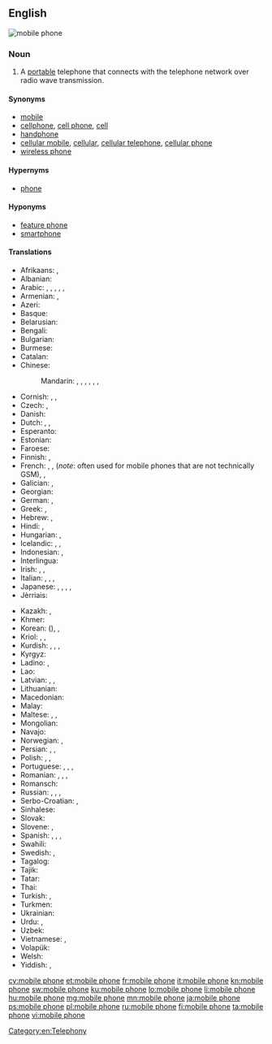 ==English==
[[Image:Several mobile phones.png|thumb|mobile phone]]
{{wikipedia}}

===Noun===
{{en-noun|head=[[mobile]] [[phone]]}}

# {{context|UK|Australian|NZ|lang=en}} A [[portable]] telephone that connects with the telephone network over radio wave transmission.

====Synonyms====
* [[mobile]] {{qualifier|mainly UK, Ireland, New Zealand, Australia and Singapore}}
* [[cellphone]], [[cell phone]], [[cell]] {{qualifier|mainly US and Canada}}
* [[handphone]] {{qualifier|mainly Indonesia, Malaysia, Philippines and Singapore}}
* [[cellular mobile]], [[cellular]], [[cellular telephone]], [[cellular phone]]
* [[wireless phone]]

====Hypernyms====
* [[phone]]

====Hyponyms====
* [[feature phone]]
* [[smartphone]]

====Translations====
{{trans-top|a portable telephone}}
* Afrikaans: {{t|af|selfoon}}, {{t|af|sellulêre telefoon}}
* Albanian: {{t|sq|telefon celular|m}}
* Arabic: {{t|ar|جوال|alt=جَوَالْ|m|tr=d͡ʒawa:l}}, {{t|ar|هاتف محمول|alt=هَاتِفْ مَحْمُولْ|m|tr=ha:tif maħmu:l}}, {{t|ar|هاتف خلوي|alt=هَاتِفْ خَلَوِي|m|tr=ha:tif xalawi:}}, {{t|ar|هاتف متحرك|alt=هَاتِفْ مُتَحَرَّكْ|m|tr=ha:tif mutaħarrak}}, {{t|ar|هاتف النقال|alt=هَاتِفْ اَلْنَقَّالْ|m|tr=ha:tif al-naqqa:l}}, {{t|ar|مُوبِيلْ|alt=|m|tr=mu:bi:l}}
* Armenian: {{t|hy|բջջային հեռախոս}}, {{t|hy|բջջային}}
* Azeri: {{t|az|mobil telefon}}
* Basque: {{t|eu|telefono mugikor}}
* Belarusian: {{t|be|мабі́льны тэлефо́н|m}}
* Bengali: {{t|bn|মোবাইল ফোন|tr=moba'il phon|sc=Beng}}
* Bulgarian: {{t|bg|моби́лен телефо́н|m}}
* Burmese: {{t|my|မိုဘိုင်းလ်ဖုန်း|sc=Mymr}}
* Catalan: {{t|ca|mòbil}}
* Chinese:
*: Mandarin: {{t+|cmn|手機|sc=Hani}}, {{t+|cmn|手机|tr=shǒujī|sc=Hani}}, {{qualifier|formal/technical}} {{t+|cmn|移動電話|sc=Hani}}, {{t|cmn|移动电话|tr=yídòng diànhuà|sc=Hani}}, {{qualifier|formal/technical}} {{t|cmn|手提電話|sc=Hani}}, {{t|cmn|手提电话|tr=shǒutí diànhuà|sc=Hani}}, {{qualifier|slang}} {{t+|cmn|大哥大|tr=dàgēdà|sc=Hani}}
* Cornish: {{t|kw|klapkodh|f}}, {{t|kw|pellgowsel|f}}, {{t|kw|kellgowser|m}}
* Czech: {{t+|cs|mobilní telefon|m}}, {{t+|cs|mobil|m}}
* Danish: {{t+|da|mobiltelefon|c}}
* Dutch: {{t|nl|mobiele telefoon}}, {{t+|nl|GSM}}, {{qualifier|colloquial|diminutive}} {{t+|nl|mobieltje}}
* Esperanto: {{t|eo|posxtelefono|alt=poŝtelefono}}
* Estonian: {{t|et|mobiiltelefon}}
* Faroese: {{t|fo|fartelefon|f}}
* Finnish: {{t+|fi|matkapuhelin}}, {{t+|fi|kännykkä}}
* French: {{t+|fr|téléphone mobile|m}}, {{t+|fr|portable|m}}, {{t+|fr|GSM|m}} (''note'': often used for mobile phones that are not technically GSM), {{qualifier|Canada}} {{t+|fr|cellulaire|m}}, {{t+|fr|mobile|m}} {{qualifier|colloquial}}
* Galician: {{t|gl|teléfono móbil|m}}, {{t+|gl|móbil|m}}
* Georgian: {{t|ka|მობილური|sc=Geor}}
* German: {{t+|de|Handy|n}}, {{t+|de|Mobiltelefon|n}}
* Greek: {{t|el|κινητό τηλέφωνο|n}}, {{qualifier|colloquial}} {{t+|el|κινητό|n}}
* Hebrew: {{t|he|פלפון}}, {{t+|he|טֶלֶפוֹן סֶלוּלָרי|m|tr=telefon selulari}}
* Hindi: {{t|hi|मोबाइल फ़ोन|tr=mobā'il fon}}, {{t|hi|मोबाइल|tr=mobā'il}}
* Hungarian: {{t+|hu|mobiltelefon}}, {{t+|hu|mobil}}
* Icelandic: {{t+|is|farsími|m}}, {{t+|is|gemsi|m}}, {{t|is|GSM-sími|m}}
* Indonesian: {{t|id|telepon selular}}, {{t+|id|telepon genggam}}
* Interlingua: {{t|ia|telephono mobile}}
* Irish: {{t|ga|guthán póca|m}}, {{t|ga|guthán soghluaiste|m}}, {{t|ga|fón póca|m}}
* Italian: {{t+|it|cellulare|m}}, {{t+|it|telefono cellulare|m}}, {{t|it|telefono mobile|m}}, {{t+|it|telefonino|m}}
* Japanese: {{t+|ja|携帯電話|tr=けいたいでんわ, keitai denwa}}, {{t|ja|携帯|tr=けいたい, keitai}} {{qualifier|colloquial}}, {{t|ja|セルホーン|tr=seruhōn}}, {{t|ja|セルフォン|tr=serufon}}, {{t|ja|モバイル|tr=mobairu}}
* Jèrriais: {{t|roa-jer|téléphône dé pouchette|m}}
{{trans-mid}}
* Kazakh: {{t|kk|ұялы телефон|tr=uyalı telefon|sc=Cyrl}}, {{t|kk|қалта телефоны|tr=qalta telefonı|sc=Cyrl}} 
* Khmer: {{t|km|ទូរសព្ទចល័ត|tr=tuurea’ sɑp ca’lat|sc=Khmr}}
* Korean: {{t+|ko|휴대전화|sc=Hang}} ({{t+|ko|携帶電話|sc=Hani}}), {{t+|ko|휴대폰|sc=Hang}} {{qualifier|colloquial}}, {{t+|ko|핸드폰|sc=Hang}} {{qualifier|colloquial}}
* Kriol: {{t|rop|telefonn portab}}, {{t|rop|portab}}, {{t|rop|mobayl}}
* Kurdish: {{t+|ku|telefona destan|f}}, {{t+|ku|telefona berîkê|f}}, {{t+|ku|telefona bêtêl|f}}, {{t+|ku|telefona mobîl|f}}
* Kyrgyz: {{t|ky|кол телефон|tr=kol telefon|sc=Cyrl}}
* Ladino: {{t|lad|djep|m}}, {{t|lad|pélefon|m}}
* Lao: {{t+|lo|ໂທລະສັບມືຖື|tr=thō la sap mư̄ thư̄|sc=Laoo}}
* Latvian: {{t|lv|mobilais telefons|m}}, {{t|lv|mobilais tālrunis|m}}, {{t|lv|mobilais|m}}
* Lithuanian: {{t|lt|mobilusis telefonas|m}}
* Macedonian: {{t|mk|моби́лен те́лефон|m}}
* Malay: {{t|ms|telefon bimbit}}
* Maltese: {{t|mt|mowbajl|m}}, {{t|mt|telefon ċellulari|m}}, {{t|mt|ċellulari|m}}
* Mongolian: {{t|mn|гар утас|sc=Cyrl}}
* Navajo: {{t|nv|biłńjoobałí}}
* Norwegian: {{t+|no|mobiltelefon|m}}, {{t+|no|mobil|m}}
* Persian: {{t+|fa|تلفن همراه|tr=telefon-e hamrâh}}, {{t|fa|تلفن موبایل|tr=telefon-e mobâyl}}, {{t+|fa|موبایل|tr=mobâyl}}
* Polish: {{t+|pl|telefon|m}}, {{t+|pl|telefon komórkowy|m}}, {{qualifier|colloquial}} {{t+|pl|komórka|f}}
* Portuguese: {{t|pt|telefone móvel|m}}, {{t+|pt|telemóvel|m}}, {{t|pt|telefone celular|m}}, {{t+|pt|celular|m}}
* Romanian: {{t|ro|telefon mobil|n}}, {{t+|ro|telefon celular|n}}, {{t+|ro|mobil|n}}, {{t+|ro|celular|n}}
* Romansch: {{t|rm|telefon mobil|m}}
* Russian: {{t+|ru|моби́льный телефо́н|m}}, {{t+|ru|со́товый телефо́н|m}}, {{t+|ru|моби́льник|m}} {{qualifier|colloquial}}, {{t+|ru|со́тка|f}} {{qualifier|colloquial}}
* Serbo-Croatian: {{t|sh|мобилни телефон|m|sc=Cyrl}}, {{t|sh|mobilni telefon|m}}
* Sinhalese: {{t|si|ජංගම දුරකථනය|sc=Sinh}}
* Slovak: {{t|sk|mobilný telefón|m}}
* Slovene: {{t|sl|mobilni telefon|m}}, {{t|sl|prenosni telefon|m}}
* Spanish: {{t|es|teléfono móvil}}, {{t+|es|móvil|m}}, {{qualifier|Hispanic America}} {{t+|es|celular|m}}, {{qualifier|Hispanic America}} {{t|es|teléfono celular|m}}
* Swahili: {{t+|sw|rununu}}
* Swedish: {{t+|sv|mobiltelefon|c}}, {{t+|sv|mobil|c}}
* Tagalog: {{t+|tl|teleponong selular}}
* Tajik: {{t|tg|телефони ҳамроҳ|sc=Cyrl}}
* Tatar: {{t|tt|кесә телефоны|tr=kesä telefonı|sc=Cyrl}}
* Thai: {{t+|th|โทรศัพท์มือถือ|tr=tohrásàp meu tĕu}}
* Turkish: {{t+|tr|cep telefonu}}, {{t+|tr|cep}} {{qualifier|colloquial}}
* Turkmen: {{t|tk|ykjam telefon}}
* Ukrainian: {{t|uk|мобі́льний телефо́н|m}}
* Urdu: {{t|ur|محمول|tr=mahmūl}}, {{t|ur|موبائل فون|tr=mobā'il fon|sc=ur-Arab}}
* Uzbek: {{t|uz|mobil telefon}}
* Vietnamese: {{t+|vi|điện thoại di động}}, {{t|vi|điện thoại cầm tay}}
* Volapük: {{t|vo|telefonöm polovik}}
* Welsh: {{t+|cy|ffôn symudol|m}}
* Yiddish: {{t|yi|מאָביל טעלעפֿאָן|m|sc=Hebr}}, {{t|yi|צעלקע|f|sc=Hebr}}
{{trans-bottom}}

[[Category:en:Telephony]]

[[cy:mobile phone]]
[[et:mobile phone]]
[[fr:mobile phone]]
[[it:mobile phone]]
[[kn:mobile phone]]
[[sw:mobile phone]]
[[ku:mobile phone]]
[[lo:mobile phone]]
[[li:mobile phone]]
[[hu:mobile phone]]
[[mg:mobile phone]]
[[mn:mobile phone]]
[[ja:mobile phone]]
[[ps:mobile phone]]
[[pl:mobile phone]]
[[ru:mobile phone]]
[[fi:mobile phone]]
[[ta:mobile phone]]
[[vi:mobile phone]]